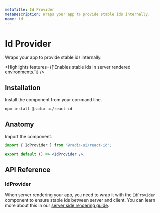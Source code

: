 ```yaml
---
metaTitle: Id Provider
metaDescription: Wraps your app to provide stable ids internally.
name: id
---
```


# Id Provider

<Description>
  Wraps your app to provide stable ids internally.
</Description>

<Highlights
  features={['Enables stable ids in server rendered environments.']}
/>

## Installation

Install the component from your command line.

```bash
npm install @radix-ui/react-id
```

## Anatomy

Import the component.

```jsx
import { IdProvider } from '@radix-ui/react-id';

export default () => <IdProvider />;
```

## API Reference

### IdProvider

When server rendering your app, you need to wrap it with the `IdProvider` component to ensure stable ids between server and client. You can learn more about this in our [server side rendering guide](../overview/server-side-rendering).

```

```
